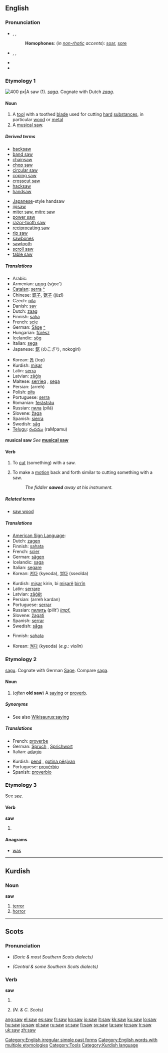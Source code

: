 {{wikipedia|SAW}}
{{also|SAW}}
==English==

{{rank|place|give|ever|156|saw|things|left|part}}

===Pronunciation===
* {{a|RP}} {{enPR|sô}}, {{IPA|/sɔː/}}, {{SAMPA|/sO:/}}
*: '''Homophones''': (''in [[non-rhotic]] accents''): [[soar]], [[sore]]
* {{a|GenAm}} {{enPR|sô}}, {{IPA|/sɑː/}}, {{SAMPA|/sA:/}}
* {{audio|en-us-saw.ogg|Audio (US)}}
* {{rhymes|ɔː}}

===Etymology 1===
[[Image:Crosscut saw.JPG|thumb|right|400 px|A saw (1).]]
{{etyl|ang}} ''[[saga#Old English|saga]]''. Cognate with Dutch ''[[zaag]]''.

====Noun====
{{wikipedia}}
{{en-noun}}

# A [[tool]] with a toothed [[blade]] used for cutting [[hard]] [[substance]]s, in particular [[wood]] or [[metal]]
# A [[musical saw]].

=====Derived terms=====
{{top2}}
* [[backsaw]]
* [[band saw]]
* [[chainsaw]]
* [[chop saw]]
* [[circular saw]]
* [[coping saw]]
* [[crosscut saw]]
* [[hacksaw]]
* [[handsaw]]
{{mid2}}
* [[Japanese]]-style handsaw
* [[jigsaw]]
* [[miter saw]], [[mitre saw]]
* [[power saw]]
* [[razor-tooth saw]]
* [[reciprocating saw]]
* [[rip saw]]
* [[sawbones]]
* [[sawtooth]]
* [[scroll saw]]
* [[table saw]]
{{bottom}}

=====Translations=====
{{trans-top|tool}}
* Arabic: {{Arab|[[منشار]]}} {{IPAchar|(minšár)}} {{m}}
* Armenian: [[սղոց]] (sġoc')
* [[Catalan]]: [[serra]] {{f}} [[:ca:serra|^]]
* Chinese: [[鋸子]], [[锯子]] (jùzǐ)
* Czech: [[pila]] {{f}}
* Danish: [[sav]] {{f}}
* Dutch: [[zaag]] {{f}}
* Finnish: [[saha]]
* French: [[scie]] {{f}}
* German: [[Säge]] {{f}} [[:de:Säge|^]]
* Hungarian: [[fűrész]]
* Icelandic: [[sög]] {{f}}
* Italian: [[sega]] {{f}}
* Japanese: [[鋸]] (のこぎり, nokogiri)
{{trans-mid}}
* Korean: [[톱]] (top)
* Kurdish: [[mişar]] {{f}}
* Latin: [[serra]]
* Latvian: [[zāģis]] {{m}}
* Maltese: [[serrieq]] {{m}}, [[sega]] {{f}}
* Persian: {{fa-Arab|[[اره]]}} (arreh)
* Polish: [[piła]] {{f}}
* Portuguese: [[serra]] {{f}}
* Romanian: [[ferăstrău]] {{n}}
* Russian: [[пила]] (pilá) {{f}}
* Slovene: [[žaga]] {{f}}
* Spanish: [[sierra]] {{f}}
* Swedish: [[såg]] {{c}}
* [[Telugu]]: [[రంపము]] (raMpamu)
{{trans-bottom}}

'''musical saw'''
''See'' '''[[musical saw]]'''

====Verb====
{{en-verb|saws|sawing|sawed|'''[[sawed]] '''or''' [[sawn]]'''}}

# {{transitive}} To [[cut]] (something) with a saw.
# {{intransitive}} To make a [[motion]] back and forth similar to cutting something with a saw.
#: ''The fiddler '''sawed''' away at his instrument.''

=====Related terms=====
* [[saw wood]]

=====Translations=====
{{trans-top|cut with a saw}}
* [[American Sign Language]]: {{t|ase|A@InsideShoulderhigh-PalmBack-FlatB@NearCenterChesthigh-PalmDown Frontandback}}
* Dutch: [[zagen]]
* Finnish: [[sahata]]
* French: [[scier]]
* German: [[sägen]]
* Icelandic: [[saga]]
* Italian: [[segare]]
* Korean: [[켜다]] (kyeoda), [[썰다]] (sseolda)
{{trans-mid}}
* Kurdish: [[mişar]] kirin, bi [[mişar]]ê [[birrîn]]
* Latin: [[serrare]]
* Latvian: [[zāģēt]]
* Persian: {{fa-Arab|[[اره كردن]]}} (arreh kardan)
* Portuguese: [[serrar]]
* Russian: [[пилить]] (pilít’) ''[[impf.]]''
* Slovene: [[žagati]]
* Spanish: [[serrar]]
* Swedish: [[såga]]
{{trans-bottom}}

{{trans-top|make a motion back and forth as with a saw}}
* Finnish: [[sahata]]
{{trans-mid}}
* Korean: [[켜다]] (kyeoda) (''e.g.: violin'')
{{trans-bottom}}

===Etymology 2===
{{etyl|ang}} [[sagu]]. Cognate with German [[Sage]]. Compare [[saga]].

====Noun====
{{en-noun}}

# (''often'' '''old saw''') A [[saying]] or [[proverb]].

=====Synonyms=====
* See also [[Wikisaurus:saying]]

=====Translations=====
{{trans-top|saying or proverb}}
* French: [[proverbe]] {{m}}
* German: [[Spruch]] {{m}}, [[Sprichwort]] {{n}}
* Italian: [[adagio]] {{m}}
{{trans-mid}}
* Kurdish: [[pend]] {{f}}, [[gotinên pêşiyan|gotina pêşiyan]] {{f}}
* Portuguese: [[provérbio]] {{m}}
* Spanish: [[proverbio]] {{m}}
{{trans-bottom}}

===Etymology 3===
See ''[[see]]''.

====Verb====
'''saw'''

# {{simple past of|see}}

====Anagrams====

* [[was]]

[[Category:English irregular simple past forms]]
[[Category:English words with multiple etymologies]]
[[Category:Tools]]

----

==Kurdish==

===Noun===
'''saw'''

# [[terror]]
# [[horror]]

[[Category:Kurdish language]]

----

==Scots==

===Pronunciation===
* {{IPA|/sa/|lang=sco}} ''(Doric & most Southern Scots dialects)''
* {{IPA|/sɔ/|lang=sco}} ''(Central & some Southern Scots dialects)''

===Verb===
'''saw'''

# {{South Scots}} {{simple past of|[[sei]]|lang=Scots}}
# ''(N. & C. Scots)'' {{simple past of|[[see]]|lang=Scots}}

[[ang:saw]]
[[el:saw]]
[[es:saw]]
[[fr:saw]]
[[ko:saw]]
[[io:saw]]
[[it:saw]]
[[kk:saw]]
[[ku:saw]]
[[lo:saw]]
[[hu:saw]]
[[ja:saw]]
[[pl:saw]]
[[ru:saw]]
[[sr:saw]]
[[fi:saw]]
[[sv:saw]]
[[ta:saw]]
[[te:saw]]
[[tr:saw]]
[[uk:saw]]
[[zh:saw]]